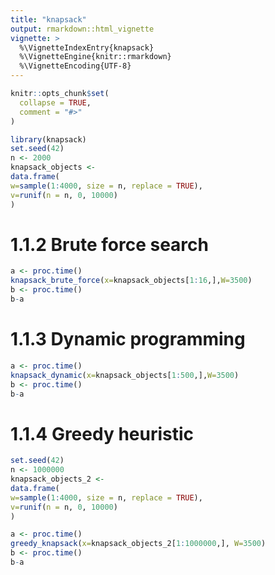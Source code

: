 ```yaml
---
title: "knapsack"
output: rmarkdown::html_vignette
vignette: >
  %\VignetteIndexEntry{knapsack}
  %\VignetteEngine{knitr::rmarkdown}
  %\VignetteEncoding{UTF-8}
---
```


```r
knitr::opts_chunk$set(
  collapse = TRUE,
  comment = "#>"
)
```

```r
library(knapsack)
set.seed(42)
n <- 2000
knapsack_objects <-
data.frame(
w=sample(1:4000, size = n, replace = TRUE),
v=runif(n = n, 0, 10000)
)
```



# 1.1.2 Brute force search

```r
a <- proc.time()
knapsack_brute_force(x=knapsack_objects[1:16,],W=3500)
b <- proc.time()
b-a
```


# 1.1.3 Dynamic programming

```r
a <- proc.time()
knapsack_dynamic(x=knapsack_objects[1:500,],W=3500)
b <- proc.time()
b-a
```


# 1.1.4 Greedy heuristic

```r
set.seed(42)
n <- 1000000
knapsack_objects_2 <-
data.frame(
w=sample(1:4000, size = n, replace = TRUE),
v=runif(n = n, 0, 10000)
)
```


```r
a <- proc.time()
greedy_knapsack(x=knapsack_objects_2[1:1000000,], W=3500)
b <- proc.time()
b-a
```

